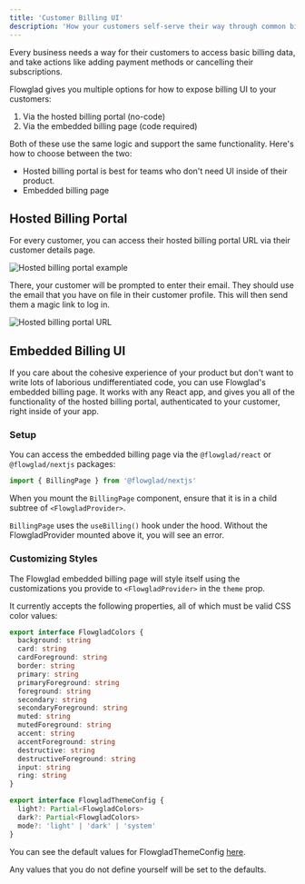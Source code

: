 ```yaml
---
title: 'Customer Billing UI'
description: 'How your customers self-serve their way through common billing actions.'
---
```


Every business needs a way for their customers to access basic billing data, and take actions like adding payment methods or cancelling their subscriptions.

Flowglad gives you multiple options for how to expose billing UI to your customers:
1. Via the hosted billing portal (no-code)
2. Via the embedded billing page (code required)

Both of these use the same logic and support the same functionality. Here's how to choose between the two:

- Hosted billing portal is best for teams who don't need UI inside of their product.
- Embedded billing page 

## Hosted Billing Portal

For every customer, you can access their hosted billing portal URL via their customer details page.

![Hosted billing portal example](../images/hosted-billing-portal.png)

There, your customer will be prompted to enter their email. They should use the email that you have on file in their customer profile. This will then send them a magic link to log in.

![Hosted billing portal URL](../images/hosted-billing-portal-url.png)


## Embedded Billing UI

If you care about the cohesive experience of your product but don't want to write lots of laborious undifferentiated code, you can use Flowglad's embedded billing page. It works with any React app, and gives you all of the functionality of the hosted billing portal, authenticated to your customer, right inside of your app.

### Setup

You can access the embedded billing page via the `@flowglad/react` or `@flowglad/nextjs` packages:

```ts
import { BillingPage } from '@flowglad/nextjs'
```

When you mount the `BillingPage` component, ensure that it is in a child subtree of `<FlowgladProvider>`.

`BillingPage` uses the `useBilling()` hook under the hood. Without the FlowgladProvider mounted above it, you will see an error.

### Customizing Styles
The Flowglad embedded billing page will style itself using the customizations you provide to `<FlowgladProvider>` in the `theme` prop.

It currently accepts the following properties, all of which must be valid CSS color values:

```ts
export interface FlowgladColors {
  background: string
  card: string
  cardForeground: string
  border: string
  primary: string
  primaryForeground: string
  foreground: string
  secondary: string
  secondaryForeground: string
  muted: string
  mutedForeground: string
  accent: string
  accentForeground: string
  destructive: string
  destructiveForeground: string
  input: string
  ring: string
}

export interface FlowgladThemeConfig {
  light?: Partial<FlowgladColors>
  dark?: Partial<FlowgladColors>
  mode?: 'light' | 'dark' | 'system'
}
```

You can see the default values for FlowgladThemeConfig [here](https://github.com/flowglad/flowglad/blob/main/packages/react/src/lib/themes.ts#L216). 

Any values that you do not define yourself will be set to the defaults.